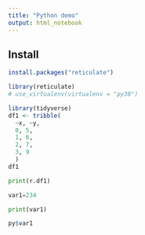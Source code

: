 ```yaml
---
title: "Python demo"
output: html_notebook
---
```


## Install

```r
install.packages("reticulate")
```

```r
library(reticulate)
# use_virtualenv(virtualenv = "py38")
```

```r
library(tidyverse)
df1 <- tribble(
  ~x, ~y,
  0, 5,
  1, 6,
  2, 7,
  3, 9
  )
df1

```

```python
print(r.df1)
```

```python
var1=234
```


```python
print(var1)
```
```r
py$var1
```

